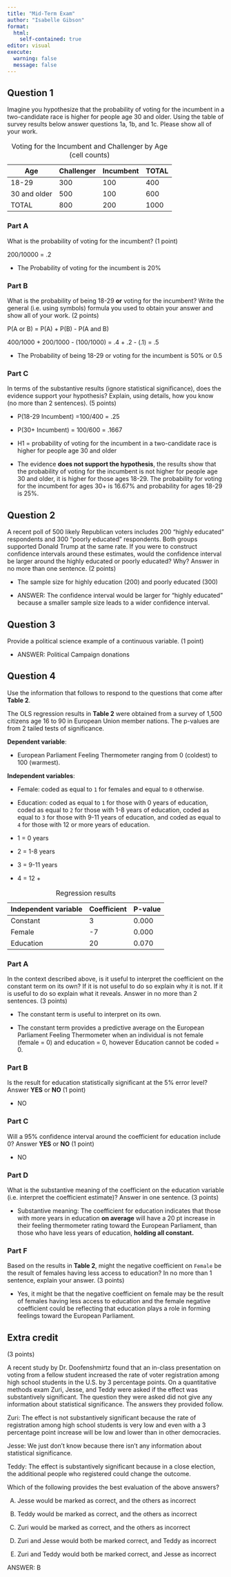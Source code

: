 ```yaml
---
title: "Mid-Term Exam"
author: "Isabelle Gibson"
format: 
  html:
    self-contained: true
editor: visual
execute: 
  warning: false
  message: false
---
```


## Question 1

Imagine you hypothesize that the probability of voting for the incumbent in a two-candidate race is higher for people age 30 and older. Using the table of survey results below answer questions 1a, 1b, and 1c. Please show all of your work.

| Age          | Challenger | Incumbent | TOTAL |
|--------------|------------|-----------|-------|
| 18-29        | 300        | 100       | 400   |
| 30 and older | 500        | 100       | 600   |
| TOTAL        | 800        | 200       | 1000  |

: Voting for the Incumbent and Challenger by Age (cell counts)

### Part A

What is the probability of voting for the incumbent? (1 point)

200/10000 = .2

-   The Probability of voting for the incumbent is 20%

### Part B

What is the probability of being 18-29 **or** voting for the incumbent? Write the general (i.e. using symbols) formula you used to obtain your answer and show all of your work. (2 points)

P(A or B) = P(A) + P(B) - P(A and B)

400/1000 + 200/1000 - (100/1000) = .4 + .2 - (.1) = .5

-   The Probability of being 18-29 or voting for the incumbent is 50% or 0.5

### Part C

In terms of the substantive results (ignore statistical significance), does the evidence support your hypothesis? Explain, using details, how you know (no more than 2 sentences). (5 points)

-   P(18-29 Incumbent) =100/400 = .25

-   P(30+ Incumbent) = 100/600 = .1667

-   H1 = probability of voting for the incumbent in a two-candidate race is higher for people age 30 and older

-   The evidence **does not support the hypothesis**, the results show that the probability of voting for the incumbent is not higher for people age 30 and older, it is higher for those ages 18-29. The probability for voting for the incumbent for ages 30+ is 16.67% and probability for ages 18-29 is 25%.

## Question 2

A recent poll of 500 likely Republican voters includes 200 "highly educated" respondents and 300 "poorly educated" respondents. Both groups supported Donald Trump at the same rate. If you were to construct confidence intervals around these estimates, would the confidence interval be larger around the highly educated or poorly educated? Why? Answer in no more than one sentence. (2 points)

-   The sample size for highly education (200) and poorly educated (300)

-   ANSWER: The confidence interval would be larger for "highly educated" because a smaller sample size leads to a wider confidence interval.

## Question 3

Provide a political science example of a continuous variable. (1 point)

-   ANSWER: Political Campaign donations

## Question 4

Use the information that follows to respond to the questions that come after **Table 2**.

The OLS regression results in **Table 2** were obtained from a survey of 1,500 citizens age 16 to 90 in European Union member nations. The p-values are from 2 tailed tests of significance.

**Dependent variable**:

-   European Parliament Feeling Thermometer ranging from 0 (coldest) to 100 (warmest).

**Independent variables**: 

-   Female: coded as equal to `1` for females and equal to `0` otherwise.

-   Education: coded as equal to `1` for those with 0 years of education, coded as equal to `2` for those with 1-8 years of education, coded as equal to `3` for those with 9-11 years of education, and coded as equal to `4` for those with 12 or more years of education.

-   1 = 0 years

-   2 = 1-8 years

-   3 = 9-11 years

-   4 = 12 +

| Independent variable | Coefficient | P-value |
|----------------------|-------------|---------|
| Constant             | 3           | 0.000   |
| Female               | -7          | 0.000   |
| Education            | 20          | 0.070   |

: Regression results

### Part A

In the context described above, is it useful to interpret the coefficient on the constant term on its own? If it is not useful to do so explain why it is not. If it is useful to do so explain what it reveals. Answer in no more than 2 sentences. (3 points)

-   The constant term is useful to interpret on its own.

-   The constant term provides a predictive average on the European Parliament Feeling Thermometer when an individual is not female (female = 0) and education = 0, however Education cannot be coded = 0.

### Part B

Is the result for education statistically significant at the 5% error level? Answer **YES** or **NO** (1 point)

-   NO

### Part C

Will a 95% confidence interval around the coefficient for education include 0? Answer **YES** or **NO** (1 point)

-   NO

### Part D

What is the substantive meaning of the coefficient on the education variable (i.e. interpret the coefficient estimate)? Answer in one sentence. (3 points)

-   Substantive meaning: The coefficient for education indicates that those with more years in education **on average** will have a 20 pt increase in their feeling thermometer rating toward the European Parliament, than those who have less years of education, **holding all constant.**

### Part F

Based on the results in **Table 2**, might the negative coefficient on `Female` be the result of females having less access to education? In no more than 1 sentence, explain your answer. (3 points)

-   Yes, it might be that the negative coefficient on female may be the result of females having less access to education and the female negative coefficient could be reflecting that education plays a role in forming feelings toward the European Parliament.

## Extra credit

(3 points)

A recent study by Dr. Doofenshmirtz found that an in-class presentation on voting from a fellow student increased the rate of voter registration among high school students in the U.S. by 3 percentage points. On a quantitative methods exam Zuri, Jesse, and Teddy were asked if the effect was substantively significant. The question they were asked did not give any information about statistical significance. The answers they provided follow.

Zuri: The effect is not substantively significant because the rate of registration among high school students is very low and even with a 3 percentage point increase will be low and lower than in other democracies.

Jesse: We just don't know because there isn't any information about statistical significance.

Teddy: The effect is substantively significant because in a close election, the additional people who registered could change the outcome.

Which of the following provides the best evaluation of the above answers?

A.  Jesse would be marked as correct, and the others as incorrect

B.  Teddy would be marked as correct, and the others as incorrect

C.  Zuri would be marked as correct, and the others as incorrect

D.  Zuri and Jesse would both be marked correct, and Teddy as incorrect

E.  Zuri and Teddy would both be marked correct, and Jesse as incorrect

ANSWER: B
